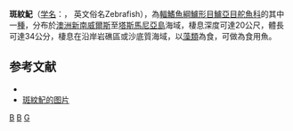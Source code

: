 {{Speciesbox 
| taxon = Girella zebra
| authority = [[Richardson|Richardson]], 1846
| image = Girella zebra PC260079.JPG
| status = NE
| status_system = IUCN3.1
| synonyms = *''Crenidens zebra''<br /><small>Richardson, 1846</small>
*''Girellichthys zebra''<br /><small>Richardson, 1846</small>
*''Melambaphes zebra''<br /><small>Richardson, 1846</small>
}}
'''斑紋魢'''（[[学名|学名]]：{{lang|la|''Girella zebra''}}， 英文俗名Zebrafish），為[[輻鰭魚綱|輻鰭魚綱]][[鱸形目|鱸形目]][[鱸亞目|鱸亞目]][[舵魚科|舵魚科]]的其中一[[種|種]]，分布於[[澳洲|澳洲]][[新南威爾斯|新南威爾斯]]至[[塔斯馬尼亞島|塔斯馬尼亞島]]海域，棲息深度可達20公尺，體長可達34公分，棲息在沿岸岩礁區或沙底質海域，以[[藻類|藻類]]為食，可做為食用魚。

== 参考文献 ==
{{reflist}}
*{{FishBase_species|genus=Girella|species=zebra|year=2012|month=7}}
* [https://www.diverosa.com/Australia_SA/ASA-021_Girella_zebra_Zebrafish.jpg 斑紋魢的图片] {{Wayback|url=https://www.diverosa.com/Australia_SA/ASA-021_Girella_zebra_Zebrafish.jpg |date=20200726023245 }}

{{Taxonbar}}

[[Category:食用魚|B]]
[[Category:魢屬|B]]
[[Category:1846年描述的魚類|G]]
